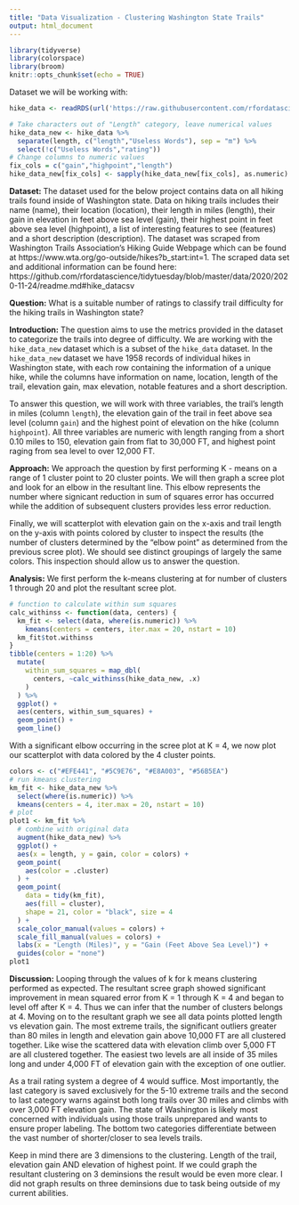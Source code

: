 ```yaml
---
title: "Data Visualization - Clustering Washington State Trails"
output: html_document
---
```


```r
library(tidyverse)
library(colorspace)
library(broom)
knitr::opts_chunk$set(echo = TRUE)
```

Dataset we will be working with:

```r
hike_data <- readRDS(url('https://raw.githubusercontent.com/rfordatascience/tidytuesday/master/data/2020/2020-11-24/hike_data.rds'))
```

```r
# Take characters out of "Length" category, leave numerical values
hike_data_new <- hike_data %>% 
  separate(length, c("length","Useless Words"), sep = "m") %>%
  select(!c("Useless Words","rating"))
# Change columns to numeric values
fix_cols = c("gain","highpoint","length")
hike_data_new[fix_cols] <- sapply(hike_data_new[fix_cols], as.numeric)
```
**Dataset: **
The dataset used for the below project contains data on all hiking trails found inside of Washington state.
Data on hiking trails includes their name (name), their location (location), their length in miles (length), their gain in elevation in feet above sea level (gain), their highest point in feet above sea level (highpoint), a list of interesting features to see (features) and a short description (description).  The dataset was scraped from Washington Trails Association's Hiking Guide Webpage which can be found at https://www.wta.org/go-outside/hikes?b_start:int=1.
The scraped data set and additional information can be found here:
https://github.com/rfordatascience/tidytuesday/blob/master/data/2020/2020-11-24/readme.md#hike_datacsv

**Question:**
What is a suitable number of ratings to classify trail difficulty for the hiking trails in Washington state?

**Introduction:**
The question aims to use the metrics provided in the dataset to categorize the trails into degree of difficulty.
We are working with the `hike_data_new` dataset which is a subset of the `hike_data` dataset. In the `hike_data_new` dataset we have 1958 records of individual hikes in Washington state, with each row containing the information of a unique hike, while the columns have information on name, location, length of the trail, elevation gain, max elevation, notable features and a short description.

To answer this question, we will work with three variables, the trail's length in miles (column `length`), the elevation gain of the trail in feet above sea level (column `gain`) and the highest point of elevation on the hike (column `highpoint`). All three variables are numeric with length ranging from a short 0.10 miles to 150, elevation gain from flat to 30,000 FT, and highest point raging from sea level to over 12,000 FT.

**Approach:** We approach the question by first performing K - means on a range of 1 cluster point to 20 cluster points. We will then graph a scree plot and look for an elbow in the resultant line. This elbow represents the number where signicant reduction in sum of squares error has occurred while the addition of subsequent clusters provides less error reduction.

Finally, we will scatterplot with elevation gain on the x-axis and trail length on the y-axis with points colored by cluster to inspect the results (the number of clusters determined by the "elbow point" as determined from the previous scree plot). We should see distinct groupings of largely the same colors. This inspection should allow us to answer the question.

**Analysis:**
We first perform the k-means clustering at for number of clusters 1 through 20 and plot the resultant scree plot.
```r
# function to calculate within sum squares
calc_withinss <- function(data, centers) {
  km_fit <- select(data, where(is.numeric)) %>%
    kmeans(centers = centers, iter.max = 20, nstart = 10)
  km_fit$tot.withinss
}
tibble(centers = 1:20) %>%
  mutate(
    within_sum_squares = map_dbl(
      centers, ~calc_withinss(hike_data_new, .x)
    )
  ) %>%
  ggplot() +
  aes(centers, within_sum_squares) +
  geom_point() +
  geom_line()
```

With a significant elbow occurring in the scree plot at K = 4, we now plot our scatterplot with data colored by the 4 cluster points.

```r
colors <- c("#EFE441", "#5C9E76", "#E8A003", "#56B5EA")
# run kmeans clustering
km_fit <- hike_data_new %>% 
  select(where(is.numeric)) %>%
  kmeans(centers = 4, iter.max = 20, nstart = 10)
# plot
plot1 <- km_fit %>%
  # combine with original data
  augment(hike_data_new) %>%
  ggplot() +
  aes(x = length, y = gain, color = colors) +
  geom_point(
    aes(color = .cluster)
  ) +
  geom_point(
    data = tidy(km_fit),
    aes(fill = cluster),
    shape = 21, color = "black", size = 4
  ) +
  scale_color_manual(values = colors) +
  scale_fill_manual(values = colors) +
  labs(x = "Length (Miles)", y = "Gain (Feet Above Sea Level)") +
  guides(color = "none")
plot1
```

**Discussion:**
Looping through the values of k for k means clustering performed as expected. The resultant scree graph showed 
significant improvement in mean squared error from K = 1 through K = 4 and began to level off after K = 4. Thus we can infer that the number of clusters belongs at 4. Moving on to the resultant graph we see all data points plotted length vs elevation gain. The most extreme trails, the significant outliers greater than 80 miles in length and elevation gain above 10,000 FT are all clustered together. Like wise the scattered data with elevation climb over 5,000 FT are all clustered together. The easiest two levels are all inside of 35 miles long and under 4,000 FT of elevation gain with the exception of one outlier.

As a trail rating system a degree of 4 would suffice. Most importantly, the last category is saved exclusively for the 5-10 extreme trails and the second to last category warns against both long trails over 30 miles and climbs with over 3,000 FT elevation gain. The state of Washington is likely most concerned with individuals using those trails unprepared and wants to ensure proper labeling. The bottom two categories differentiate between the vast number of shorter/closer to sea levels trails.

Keep in mind there are 3 dimensions to the clustering. Length of the trail, elevation gain AND elevation of highest point. If we could graph the resultant clustering on 3 deminsions the result would be even more clear. I did not graph results on three deminsions due to task being outside of my current abilities.
